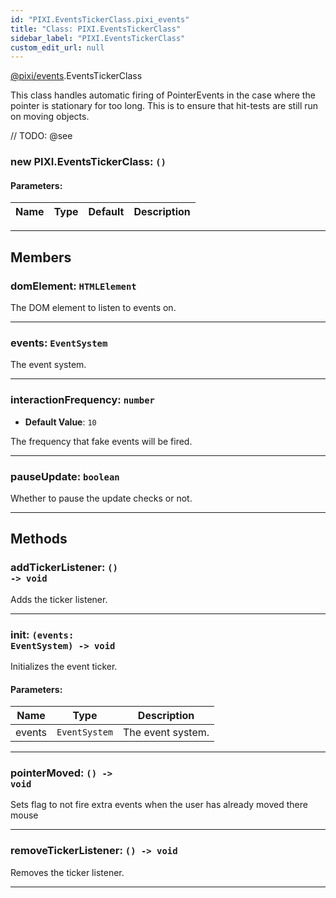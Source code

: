 ```yaml
---
id: "PIXI.EventsTickerClass.pixi_events"
title: "Class: PIXI.EventsTickerClass"
sidebar_label: "PIXI.EventsTickerClass"
custom_edit_url: null
---
```


[@pixi/events](../modules/pixi_events).EventsTickerClass


This class handles automatic firing of PointerEvents in the case where the pointer is stationary for too long. This is to ensure that hit-tests are still run on moving objects.



// TODO: @see

        

<article>

### new PIXI.EventsTickerClass: <span><code>() </code></span>

#### Parameters:
| Name | Type | Default | Description |
| ---- | ---- | ------- | ----------- |

</article>

---------------------------------------




## Members
<article>

### domElement: <span><code>HTMLElement</code></span>
The DOM element to listen to events on.

</article>


---------------------------------------

<article>

### events: <span><code>EventSystem</code></span>
The event system.

</article>


---------------------------------------

<article>

### interactionFrequency: <span><code>number</code></span>
- **Default Value**: <code>10</code>

The frequency that fake events will be fired.

</article>


---------------------------------------

<article>

### pauseUpdate: <span><code>boolean</code></span>
Whether to pause the update checks or not.

</article>


---------------------------------------


## Methods
<article>

### addTickerListener: <span><code>() -&#62; void</code></span>
Adds the ticker listener.

</article>


---------------------------------------

<article>

### init: <span><code>(events&#58; EventSystem) -&#62; void</code></span>
Initializes the event ticker.

#### Parameters:
| Name   | Type                     | Description       |
| ------ | ------------------------ | ----------------- |
| events | <code>EventSystem</code> | The event system. |
</article>


---------------------------------------

<article>

### pointerMoved: <span><code>() -&#62; void</code></span>
Sets flag to not fire extra events when the user has already moved there mouse

</article>


---------------------------------------

<article>

### removeTickerListener: <span><code>() -&#62; void</code></span>
Removes the ticker listener.

</article>


---------------------------------------


    